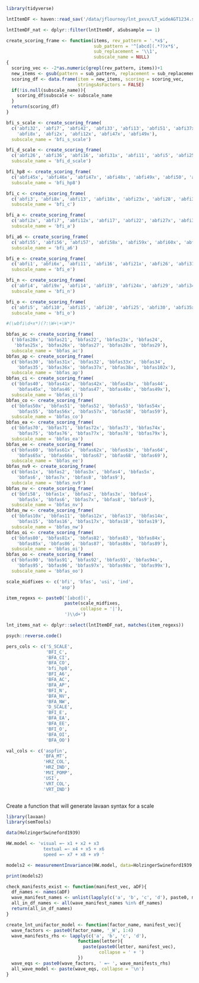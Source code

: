 
```r
library(tidyverse)

lntItemDF <- haven::read_sav('/data/jflournoy/lnt_pxvx/LT_wideAGT1234.sav')

lntItemDF_nat <- dplyr::filter(lntItemDF, aSubsample == 1)

create_scoring_frame <- function(items, rev_pattern = '.*x$', 
                                 sub_pattern = '^[abcd](.*?)x*$', 
                                 sub_replacement = '\\1',
                                 subscale_name = NULL)
{
  scoring_vec <- -2*as.numeric(grepl(rev_pattern, items))+1
  new_items <- gsub(pattern = sub_pattern, replacement = sub_replacement, items)
  scoring_df <- data.frame(item = new_items, scoring = scoring_vec,
                           stringsAsFactors = FALSE)
  if(!is.null(subscale_name)){
    scoring_df$subscale <- subscale_name
  }
  return(scoring_df)
}

bfi_s_scale <- create_scoring_frame(
  c('abfi32', 'abfi7', 'abfi42', 'abfi33', 'abfi13', 'abfi51', 'abfi37x',
    'abfi8x', 'abfi2x', 'abfi12x', 'abfi47x', 'abfi49x'),
  subscale_name = 'bfi_s_scale')

bfi_d_scale <- create_scoring_frame(
  c('abfi26', 'abfi36', 'abfi16', 'abfi31x', 'abfi11', 'abfi5', 'abfi25', 'abfi20', 'abfi39x'),
  subscale_name = 'bfi_d_scale')

bfi_hp8 <- create_scoring_frame(
  c('abfi45x', 'abfi46x', 'abfi47x', 'abfi48x', 'abfi49x', 'abfi50', 'abfi51', 'abfi52'), 
  subscale_name = 'bfi_hp8')

bfi_c <- create_scoring_frame(
  c('abfi3', 'abfi8x', 'abfi13', 'abfi18x', 'abfi23x', 'abfi28', 'abfi33', 'abfi38', 'abfi43x'), 
  subscale_name = 'bfi_c')

bfi_a <- create_scoring_frame(
  c('abfi2x', 'abfi7', 'abfi12x', 'abfi17', 'abfi22', 'abfi27x', 'abfi32', 'abfi37x', 'abfi42'), 
  subscale_name = 'bfi_a')

bfi_a6 <- create_scoring_frame(
  c('abfi55', 'abfi56', 'abfi57', 'abfi58x', 'abfi59x', 'abfi60x', 'abfi61x', 'abfi62x'), 
  subscale_name = 'bfi_a6')

bfi_e <- create_scoring_frame(
  c('abfi1', 'abfi6x', 'abfi11', 'abfi16', 'abfi21x', 'abfi26', 'abfi31x', 'abfi36'), 
  subscale_name = 'bfi_e')

bfi_n <- create_scoring_frame(
  c('abfi4', 'abfi9x', 'abfi14', 'abfi19', 'abfi24x', 'abfi29', 'abfi34x', 'abfi39'), 
  subscale_name = 'bfi_n')

bfi_o <- create_scoring_frame(
  c('abfi5', 'abfi10', 'abfi15', 'abfi20', 'abfi25', 'abfi30', 'abfi35x', 'abfi40', 'abfi41x', 'abfi44'), 
  subscale_name = 'bfi_o')

#(\wbfi\d+x*)(?:\W+\+\W*)*

bbfas_ac <- create_scoring_frame(
  ('bbfas20x', 'bbfas21', 'bbfas22', 'bbfas23x', 'bbfas24', 
   'bbfas25x', 'bbfas26x', 'bbfas27', 'bbfas28x', 'bbfas29'),
  subscale_name = 'bbfas_ac')
bbfas_ap <- create_scoring_frame(
  c('bbfas30', 'bbfas31x', 'bbfas32', 'bbfas33x', 'bbfas34', 
    'bbfas35', 'bbfas36x', 'bbfas37x', 'bbfas38x', 'bbfas102x'),
  subscale_name = 'bbfas_ap')
bbfas_ci <- create_scoring_frame(
  c('bbfas40', 'bbfas41x', 'bbfas42x', 'bbfas43x', 'bbfas44', 
    'bbfas45x', 'bbfas46', 'bbfas47', 'bbfas48x', 'bbfas49x'),
  subscale_name = 'bbfas_ci')
bbfas_co <- create_scoring_frame(
  c('bbfas50x', 'bbfas51', 'bbfas52', 'bbfas53', 'bbfas54x', 
    'bbfas55', 'bbfas56x', 'bbfas57x', 'bbfas58', 'bbfas59'),
  subscale_name = 'bbfas_co')
bbfas_ea <- create_scoring_frame(
  c('bbfas70', 'bbfas71', 'bbfas72x', 'bbfas73', 'bbfas74x', 
    'bbfas75', 'bbfas76', 'bbfas77x', 'bbfas78', 'bbfas79x'),
  subscale_name = 'bbfas_ea')
bbfas_ee <- create_scoring_frame(
  c('bbfas60', 'bbfas61x', 'bbfas62x', 'bbfas63x', 'bbfas64', 
    'bbfas65x', 'bbfas66x', 'bbfas67', 'bbfas68', 'bbfas69'),
  subscale_name = 'bbfas_ee')
bbfas_nv9 <- create_scoring_frame(
  c('bbfas1x', 'bbfas2', 'bbfas3x', 'bbfas4', 'bbfas5x', 
    'bbfas6', 'bbfas7x', 'bbfas8', 'bbfas9'),
  subscale_name = 'bbfas_nv9')
bbfas_nv <- create_scoring_frame(
  c('bbfi58', 'bbfas1x', 'bbfas2', 'bbfas3x', 'bbfas4', 
    'bbfas5x', 'bbfas6', 'bbfas7x', 'bbfas8', 'bbfas9'),
  subscale_name = 'bbfas_nv')
bbfas_nw <- create_scoring_frame(
  c('bbfas10x', 'bbfas11', 'bbfas12x', 'bbfas13', 'bbfas14x', 
    'bbfas15', 'bbfas16', 'bbfas17x', 'bbfas18', 'bbfas19'),
  subscale_name = 'bbfas_nw')
bbfas_oi <- create_scoring_frame(
  c('bbfas80', 'bbfas81x', 'bbfas82', 'bbfas83', 'bbfas84x', 
    'bbfas85x', 'bbfas86', 'bbfas87', 'bbfas88x', 'bbfas89'),
  subscale_name = 'bbfas_oi')
bbfas_oo <- create_scoring_frame(
  c('bbfas90', 'bbfas91', 'bbfas92', 'bbfas93', 'bbfas94x', 
    'bbfas95', 'bbfas96', 'bbfas97x', 'bbfas98x', 'bbfas99x'),
  subscale_name = 'bbfas_oo')
```


```r
scale_midfixes <- c('bfi', 'bfas', 'usi', 'ind',
                    'asp')

item_regexs <- paste0('[abcd](',
                      paste(scale_midfixes, 
                            collapse = '|'),
                      ')\\d+')

lnt_items_nat <- dplyr::select(lntItemDF_nat, matches(item_regexs))

psych::reverse.code()

pers_cols <- c('S_SCALE',
               'BFI_C',
               'BFA_CI',
               'BFA_CO',
               'bfi_hp8',
               'BFI_A6',
               'BFA_AC',
               'BFA_AP',
               'BFI_N',
               'BFA_NV',
               'BFA_NW',
               'D_SCALE',
               'BFI_E',
               'BFA_EA',
               'BFA_EE',
               'BFI_O',
               'BFA_OI',
               'BFA_OO')

val_cols <- c('aspfin',
              'BFA_MT',
              'HRZ_COL',
              'HRZ_IND',
              'MVI_POMP',
              'USI',
              'VRT_COL',
              'VRT_IND')



```

Create a function that will generate lavaan syntax for a scale

```r
library(lavaan)
library(semTools)

data(HolzingerSwineford1939)

HW.model <- 'visual =~ x1 + x2 + x3
              textual =~ x4 + x5 + x6
              speed =~ x7 + x8 + x9 '

models2 <- measurementInvariance(HW.model, data=HolzingerSwineford1939, group="school", std.lv = TRUE, strict = T)

print(models2)

check_manifests_exist <- function(manifest_vec, aDF){
  df_names <- names(aDF)
  wave_manifest_names <- unlist(lapply(c('a', 'b', 'c', 'd'), paste0, manifest_vec))
  all_in_df_names <- all(wave_manifest_names %in% df_names)
  return(all_in_df_names)
}

create_lnt_unifactor_model <- function(factor_name, manifest_vec){
  wave_factors <- paste0(factor_name, '_W', 1:4)
  wave_manifests_rhs <- lapply(c('a', 'b', 'c', 'd'),
                           function(letter){
                             paste(paste0(letter, manifest_vec),
                                   collapse = ' + ')
                           })
  wave_eqs <- paste0(wave_factors, ' =~ ', wave_manifests_rhs)
  all_wave_model <- paste(wave_eqs, collapse = '\n')
}

```